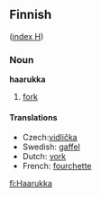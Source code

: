 ==Finnish==
([[Wiktionary:Finnish_index_h|index H]])

===Noun===
'''haarukka'''

# [[fork]]

====Translations====

*Czech:[[vidlička]]
*Swedish: [[gaffel]]
*Dutch: [[vork]]
*French: [[fourchette]]

[[fi:Haarukka]]